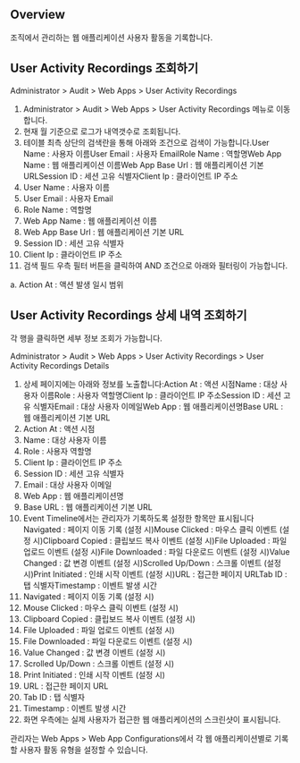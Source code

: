 ## Overview
조직에서 관리하는 웹 애플리케이션 사용자 활동을 기록합니다.

## User Activity Recordings 조회하기
Administrator &gt; Audit &gt; Web Apps &gt; User Activity Recordings

1. Administrator > Audit > Web Apps > User Activity Recordings 메뉴로 이동합니다.
2. 현재 월 기준으로 로그가 내역갯수로 조회됩니다.
3. 테이블 최측 상단의 검색란을 통해 아래와 조건으로 검색이 가능합니다.User Name : 사용자 이름User Email : 사용자 EmailRole Name : 역할명Web App Name : 웹 애플리케이션 이름Web App Base Url : 웹 애플리케이션 기본 URLSession ID : 세션 고유 식별자Client Ip : 클라이언트 IP 주소
  1. User Name : 사용자 이름
  2. User Email : 사용자 Email
  3. Role Name : 역할명
  4. Web App Name : 웹 애플리케이션 이름
  5. Web App Base Url : 웹 애플리케이션 기본 URL
  6. Session ID : 세션 고유 식별자
  7. Client Ip : 클라이언트 IP 주소
4. 검색 필드 우측 필터 버튼을 클릭하여 AND 조건으로 아래와 필터링이 가능합니다.

a. Action At : 액션 발생 일시 범위

## User Activity Recordings 상세 내역 조회하기
각 행을 클릭하면 세부 정보 조회가 가능합니다.

Administrator &gt; Audit &gt; Web Apps &gt; User Activity Recordings &gt; User Activity Recordings Details

1. 상세 페이지에는 아래와 정보를 노출합니다:Action At : 액션 시점Name : 대상 사용자 이름Role : 사용자 역할명Client Ip : 클라이언트 IP 주소Session ID : 세션 고유 식별자Email : 대상 사용자 이메일Web App : 웹 애플리케이션명Base URL : 웹 애플리케이션 기본 URL
  1. Action At : 액션 시점
  2. Name : 대상 사용자 이름
  3. Role : 사용자 역할명
  4. Client Ip : 클라이언트 IP 주소
  5. Session ID : 세션 고유 식별자
  6. Email : 대상 사용자 이메일
  7. Web App : 웹 애플리케이션명
  8. Base URL : 웹 애플리케이션 기본 URL
2. Event Timeline에서는 관리자가 기록하도록 설정한 항목만 표시됩니다 Navigated : 페이지 이동 기록 (설정 시)Mouse Clicked : 마우스 클릭 이벤트 (설정 시)Clipboard Copied : 클립보드 복사 이벤트 (설정 시)File Uploaded : 파일 업로드 이벤트 (설정 시)File Downloaded : 파일 다운로드 이벤트 (설정 시)Value Changed : 값 변경 이벤트 (설정 시)Scrolled Up/Down : 스크롤 이벤트 (설정 시)Print Initiated : 인쇄 시작 이벤트 (설정 시)URL : 접근한 페이지 URLTab ID : 탭 식별자Timestamp : 이벤트 발생 시간
  1. Navigated : 페이지 이동 기록 (설정 시)
  2. Mouse Clicked : 마우스 클릭 이벤트 (설정 시)
  3. Clipboard Copied : 클립보드 복사 이벤트 (설정 시)
  4. File Uploaded : 파일 업로드 이벤트 (설정 시)
  5. File Downloaded : 파일 다운로드 이벤트 (설정 시)
  6. Value Changed : 값 변경 이벤트 (설정 시)
  7. Scrolled Up/Down : 스크롤 이벤트 (설정 시)
  8. Print Initiated : 인쇄 시작 이벤트 (설정 시)
  9. URL : 접근한 페이지 URL
  10. Tab ID : 탭 식별자
  11. Timestamp : 이벤트 발생 시간
3. 화면 우측에는 실제 사용자가 접근한 웹 애플리케이션의 스크린샷이 표시됩니다.

관리자는 Web Apps &gt; Web App Configurations에서 각 웹 애플리케이션별로 기록할 사용자 활동 유형을 설정할 수 있습니다.
